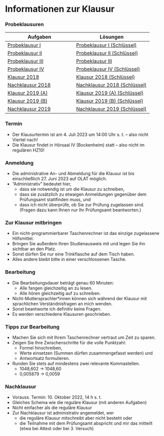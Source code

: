 # Informationen zur Klausur {-}

### Probeklausuren {-}

Aufgaben | Lösungen
-------- |---------
[Probeklausur I](probeklausuren/Probeklausur_I.pdf) | [Probeklausur I (Schlüssel)](probeklausuren/Probeklausur_I_Schluessel.pdf)
[Probeklausur II](probeklausuren/Probeklausur_II.pdf) | [Probeklausur II (Schlüssel)](probeklausuren/Probeklausur_II_Schluessel.pdf)
[Probeklausur III](probeklausuren/Probeklausur_III.pdf) | [Probeklausur III](probeklausuren/Probeklausur_III_Schluessel.pdf)
[Probeklausur IV](probeklausuren/Probeklausur_IV.pdf) | [Probeklausur IV (Schlüssel)](probeklausuren/Probeklausur_IV_Schluessel.pdf)
[Klausur 2018](probeklausuren/2018_Klausur.pdf) | [Klausur 2018 (Schlüssel)](probeklausuren/2018_Klausur_Schluessel.pdf)
[Nachklausur 2018](probeklausuren/2018_Nachklausur.pdf) | [Nachklausur 2018 (Schlüssel)](probeklausuren/2018_Nachklausur_Schluessel.pdf)
[Klausur 2019 (A)](probeklausuren/2019_Klausur_A.pdf) | [Klausur 2019 (A) (Schlüssel)](probeklausuren/2019_Klausur_A_Schluessel.pdf)
[Klausur 2019 (B)](probeklausuren/2019_Klausur_B.pdf) | [Klausur 2019 (B) (Schlüssel)](probeklausuren/2019_Klausur_B_Schluessel.pdf)
[Nachklausur 2019](probeklausuren/2019_Nachklausur.pdf) | [Nachklausur 2019 (Schlüssel)](probeklausuren/2019_Nachklausur_Schluessel.pdf)

### Termin {-}

- Der Klausurtermin ist am 4. Juli 2023 um 14:00 Uhr s. t. -- also nicht Viertel nach!
- Die Klausur findet in Hörsaal IV (Bockenheim) statt -- also nicht im regulären HZ10!

### Anmeldung {-}

- Die administrative An- und Abmeldung für die Klausur ist bis einschließlich 27. Juni 2023 auf OLAT möglich.
- "Administrativ" bedeutet hier,
  - dass sie notwendig ist um die Klausur zu schreiben,
  - dass sie zusätzlich zu etwaigen Anmeldungen gegenüber dem Prüfungsamt stattfinden muss, und
  - dass ich nicht überprüfe, ob Sie zur Prüfung zugelassen sind. (Fragen dazu kann Ihnen nur Ihr Prüfungsamt beantworten.)

### Zur Klausur mitbringen {-}

- Ein nicht-programmierbarer Taschenrechner ist das einzige zugelassene Hilfsmittel.
- Bringen Sie außerdem Ihren Studienausweis mit und legen Sie ihn sichtbar an den Platz.
- Sonst dürfen Sie nur eine Trinkflasche auf dem Tisch haben.
- Alles andere bleibt bitte in einer verschlossenen Tasche.

### Bearbeitung {-}

- Die Bearbeitungsdauer beträgt genau 60 Minuten:
  - Alle fangen gleichzeitig an zu lesen.
  - Alle hören gleichzeitig auf zu schreiben.
- Nicht-Muttersprachler\*innen können sich während der Klausur mit sprachlichen Verständnisfragen an mich wenden.
- Sonst beantworte ich definitiv keine Fragen.
- Es werden verschiedene Klausuren geschrieben.

### Tipps zur Bearbeitung {-}

- Machen Sie sich mit Ihrem Taschenrechner vertraut um Zeit zu sparen.
- Zeigen Sie Ihre Zwischenschritte für die volle Punktzahl:
  - Formel hinschreiben,
  - Werte einsetzen (Summen dürfen zusammengefasst werden) und
  - Antwortsatz formulieren.
- Runden Sie stets auf mindestens zwei relevante Kommastellen.
  - 1048,602 -> 1048,60
  - 0,005879 -> 0,0059

### Nachklausur {-}

- Vorauss. Termin: 10. Oktober 2022, 14 h s. t.
- Gleiches Schema wie die reguläre Klausur (mit anderen Aufgaben)
- Nicht einfacher als die reguläre Klausur
- Zur Nachklausur ist administrativ angemeldet, wer
  - die reguläre Klausur mitschreibt aber nicht besteht oder
  - die Teilnahme mit dem Prüfungsamt abspricht und mir das mitteilt (etwa bei Attest oder bei 3. Versuch)
